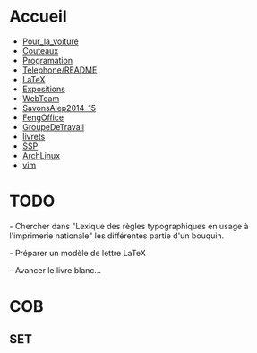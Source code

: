 = Accueil =
* [[Pour_la_voiture]]
* [[Couteaux]]
* [[Programation]]
* [[Telephone/README]]
* [[LaTeX]]
* [[Expositions]]
* [[WebTeam]]
* [[SavonsAlep2014-15]]
* [[FengOffice]]
* [[GroupeDeTravail]]
* [[livrets]]
* [[SSP]]
* [[ArchLinux]]
* [[vim]]


= TODO =
- Chercher dans "Lexique des règles typographiques en usage à l'imprimerie
nationale" les différentes partie d'un bouquin.

- Préparer un modèle de lettre LaTeX

- Avancer le livre blanc...


= COB =
== SET ==

